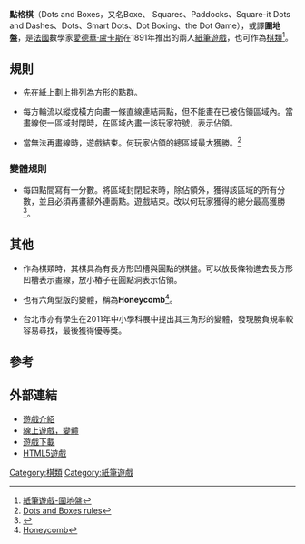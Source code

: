 {{expand|time=2017-10-14T13:25:50+00:00}}
'''點格棋'''（Dots and Boxes，又名Boxe、 Squares、Paddocks、Square-it
Dots and Dashes、Dots、Smart Dots、Dot Boxing、the Dot Game），或譯'''圍地盤'''，是[[法國|法國]]數學家[[愛德華·盧卡斯|愛德華·盧卡斯]]在1891年推出的兩人[[紙筆遊戲|紙筆遊戲]]，也可作為[[棋類|棋類]]<ref>[http://blog.ueplay.com/wp-content/uploads/2010/01/dots-and-boxes.swf 紙筆遊戲-圍地盤]</ref>。

==規則 ==

* 先在紙上劃上排列為方形的點群。

* 每方輪流以縱或橫方向畫一條直線連結兩點，但不能畫在已被佔領區域內。當畫線使一區域封閉時，在區域內畫一該玩家符號，表示佔領。

* 當無法再畫線時，遊戲結束。何玩家佔領的總區域最大獲勝。<ref>[http://vying.org/games/dots_and_boxes  Dots and Boxes rules]{{dead link|date=2018年5月 |bot=InternetArchiveBot |fix-attempted=yes }}</ref>

===變體規則===

* 每四點間寫有一分數。將區域封閉起來時，除佔領外，獲得該區域的所有分數，並且必須再畫額外連兩點。遊戲結束。改以何玩家獲得的總分最高獲勝<ref>{{Cite web |url=http://www.gamegecko.com/dots_and_boxes.php |title=Dots and Boxes rules |accessdate=2010-06-03 |archive-date=2010-06-06 |archive-url=https://web.archive.org/web/20100606084351/http://www.gamegecko.com/dots_and_boxes.php |dead-url=no }}</ref>。

==其他==

*作為棋類時，其棋具為有長方形凹槽與圓點的棋盤。可以放長條物進去長方形凹槽表示畫線，放小樁子在圓點洞表示佔領。

*也有六角型版的變體，稱為'''Honeycomb'''<ref>[http://www.boardgamegeek.com/boardgame/7820/honeycomb Honeycomb]</ref>。

*台北市亦有學生在2011年中小學科展中提出其三角形的變體，發現勝負規率較容易尋找，最後獲得優等獎。

== 參考 ==
<div class="references-small">
<references/>
</div>

== 外部連結 ==

* [http://www.boardgamegeek.com/boardgame/17106/boxes 遊戲介紹]
* [https://web.archive.org/web/20100606084351/http://www.gamegecko.com/dots_and_boxes.php 線上遊戲，變體]
* [http://zillions-of-games.com/cgi-bin/zilligames/submissions.cgi/70719?do=show;id=954 遊戲下載]
* [https://dots-game.org/zh/ HTML5遊戲]

[[Category:棋類|Category:棋類]]
[[Category:紙筆遊戲|Category:紙筆遊戲]]